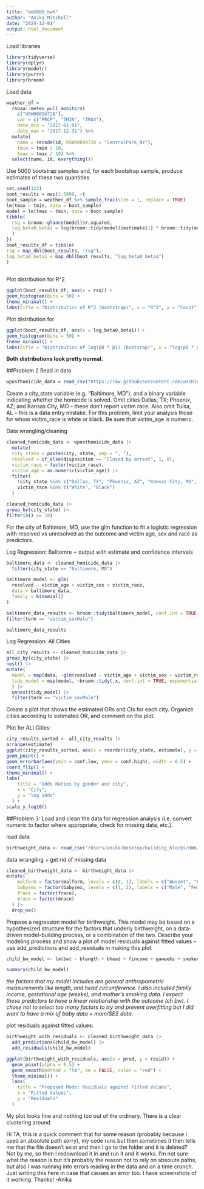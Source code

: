 ```yaml
---
title: "am5088_hw6"
author: "Anika Mitchell"
date: "2024-12-01"
output: html_document
---
```

Load libraries
```r
library(tidyverse)
library(dplyr)
library(modelr)
library(purrr)
library(broom)
```

Load data
```r
weather_df = 
  rnoaa::meteo_pull_monitors(
    c("USW00094728"),
    var = c("PRCP", "TMIN", "TMAX"), 
    date_min = "2017-01-01",
    date_max = "2017-12-31") %>%
  mutate(
    name = recode(id, USW00094728 = "CentralPark_NY"),
    tmin = tmin / 10,
    tmax = tmax / 10) %>%
  select(name, id, everything())
```

Use 5000 bootstrap samples and, for each bootstrap sample, produce estimates of these two quantities
```r
set.seed(123)
boot_results = map(1:5000, ~{
boot_sample = weather_df %>% sample_frac(size = 1, replace = TRUE)
lm(tmax ~ tmin, data = boot_sample)
model = lm(tmax ~ tmin, data = boot_sample)
tibble(
  rsq = broom::glance(model)$r.squared,
  log_beta0_beta1 = log(broom::tidy(model)$estimate[1] * broom::tidy(model)$estimate[2])
  )
})
boot_results_df = tibble(
rsq = map_dbl(boot_results, "rsq"),
log_beta0_beta1 = map_dbl(boot_results, "log_beta0_beta1")
)
  
```

Plot distribution for R^2
```r
ggplot(boot_results_df, aes(x = rsq)) +
geom_histogram(bins = 50) +
theme_minimal() +
labs(title = "Distribution of R^2 (bootstrap)", x = "R^2", y = "Count")

```

Plot distribution for 
```r
ggplot(boot_results_df, aes(x = log_beta0_beta1)) +
geom_histogram(bins = 50) +
theme_minimal() +
labs(title = "Distribution of log(β0 * β1) (bootsrap)", x = "log(β0 * β1)", y = "Count")

```

**Both distributions look pretty normal.** 

##Problem 2
Read in data
```r
wposthomicide_data = read_csv("https://raw.githubusercontent.com/washingtonpost/data-homicides/master/homicide-data.csv")
```

Create a city_state variable (e.g. “Baltimore, MD”), and a binary variable indicating whether the homicide is solved. Omit cities Dallas, TX; Phoenix, AZ; and Kansas City, MO – these don’t report victim race. Also omit Tulsa, AL – this is a data entry mistake. For this problem, limit your analysis those for whom victim_race is white or black. Be sure that victim_age is numeric.

Data wrangling/cleaning
```r
cleaned_homicide_data <- wposthomicide_data |>
  mutate(
  city_state = paste(city, state, sep = ", "),
  resolved = if_else(disposition == "Closed by arrest", 1, 0),
  victim_race = factor(victim_race),
  victim_age = as.numeric(victim_age)) |>
  filter(
    !city_state %in% c("Dallas, TX", "Phoenix, AZ", "Kansas City, MO", "Tulsa, AL"),
    victim_race %in% c("White", "Black")
  )

cleaned_homicide_data |>
group_by(city_state) |>
filter(n() >= 10)
```

For the city of Baltimore, MD, use the glm function to fit a logistic regression with resolved vs unresolved as the outcome and victim age, sex and race as predictors.

Log Regression: Balitomre + output with estimate and confidence intervals
```r
baltimore_data <- cleaned_homicide_data |>
  filter(city_state == "Baltimore, MD")

baltimore_model <- glm(
  resolved ~ victim_age + victim_sex + victim_race, 
  data = baltimore_data, 
  family = binomial()
)

baltimore_data_results <- broom::tidy(baltimore_model, conf.int = TRUE, exponentiate = TRUE) |>
filter(term == "victim_sexMale")

baltimore_data_results

```

Log Regression: All Cities
```r
all_city_results <- cleaned_homicide_data |>
group_by(city_state) |>
nest() |>
mutate(
  model = map(data, ~glm(resolved ~ victim_age + victim_sex + victim_race, data = .x, family = binomial())),
  tidy_model = map(model, ~broom::tidy(.x, conf.int = TRUE, exponentiate = TRUE))
  ) |>
  unnest(tidy_model) |>
  filter(term == "victim_sexMale")
```

Create a plot that shows the estimated ORs and CIs for each city. Organize cities according to estimated OR, and comment on the plot.

Plot for ALl Cities:
```r
city_results_sorted <- all_city_results |>
arrange(estimate)
ggplot(city_results_sorted, aes(x = reorder(city_state, estimate), y = estimate)) +
geom_point() +
geom_errorbar(aes(ymin = conf.low, ymax = conf.high), width = 0.5) +
coord_flip() +
theme_minimal() +
labs(
    title = "Odds Ratios by gender and city",
    x = "City",
    y = "log odds"
  ) +
scale_y_log10()
```


##Problem 3:
Load and clean the data for regression analysis (i.e. convert numeric to factor where appropriate, check for missing data, etc.).

load data
```r
birthweight_data <- read_csv("/Users/anika/Desktop/building_blocks/HW6/am5088_hw6/am5088_hw6_files/birthweight.csv")
```

data wrangling + get rid of missing data
```r
cleaned_birthweight_data <- birthweight_data |>
mutate(
    malform = factor(malform, levels = c(0, 1), labels = c("Absent", "Present")),
    babysex = factor(babysex, levels = c(1, 2), labels = c("Male", "Female")),
    frace = factor(frace),
    mrace = factor(mrace)
  ) |>
  drop_na()
```

Propose a regression model for birthweight. This model may be based on a hypothesized structure for the factors that underly birthweight, on a data-driven model-building process, or a combination of the two. Describe your modeling process and show a plot of model residuals against fitted values – use add_predictions and add_residuals in making this plot.

```r

child_bw_model <- lm(bwt ~ blength + bhead + fincome + gaweeks + smoken, data = cleaned_birthweight_data)

summary(child_bw_model)

```
*the factors that my model includes are general anthropometric measurements like length, and head circumference. I also included family income, gestational age (weeks), and mother's smoking data. I expect these predictors to have a linear relationship with the outcome (ch bw). I chose not to select too many factors to try and prevent overfitting but I did want to have a mix of baby data + mom/SES data.* 

plot residuals against fitted values:
```r
birthweight_with_residuals <- cleaned_birthweight_data |>
  add_predictions(child_bw_model) |>
  add_residuals(child_bw_model)

ggplot(birthweight_with_residuals, aes(x = pred, y = resid)) +
  geom_point(alpha = 0.5) +
  geom_smooth(method = "lm", se = FALSE, color = "red") +
  theme_minimal() +
  labs(
    title = "Proposed Mode: Residuals against Fitted Values",
    x = "Fitted Values",
    y = "Residuals"
  )
```
My plot looks fine and nothing too out of the ordinary. There is a clear clustering around 


Hi TA, this is a quick comment that for some reason (probably because I used an absolute path sorry), my code runs but then sometimes it then tells me that the file doesn't exist and then I go to the folder and it is deleted? Not by me, so then I redownload it in and run it and it works. I'm not sure what the reason is but it's probably the reason not to rely on absolute paths, but also I was running into errors reading in the data and on a time crunch. Just writing this here in case that causes an error too. I have screenshots of it working. Thanks! -Anika






